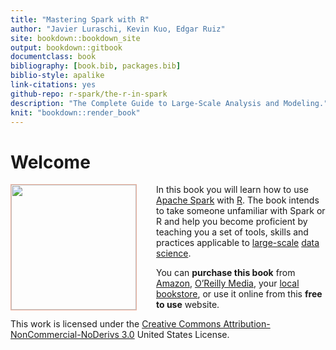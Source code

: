 ```yaml
--- 
title: "Mastering Spark with R"
author: "Javier Luraschi, Kevin Kuo, Edgar Ruiz"
site: bookdown::bookdown_site
output: bookdown::gitbook
documentclass: book
bibliography: [book.bib, packages.bib]
biblio-style: apalike
link-citations: yes
github-repo: r-spark/the-r-in-spark
description: "The Complete Guide to Large-Scale Analysis and Modeling."
knit: "bookdown::render_book"
---
```


# Welcome {-} 

<div style="float: left; margin-right: 30px;"><a target="_blank"  href="https://www.amazon.com/gp/product/149204637X/ref=as_li_tl?ie=UTF8&camp=1789&creative=9325&creativeASIN=149204637X&linkCode=as2&tag=therinspark-20&linkId=17909c41c4eafaec27db6040b8127bf3"><img border="0" src="https://therinspark.s3-us-west-2.amazonaws.com/mastering-spark-with-r.png" width="200" style="border: solid 1px #edb19e;"></a><img src="//ir-na.amazon-adsystem.com/e/ir?t=therinspark-20&l=am2&o=1&a=149204637X" width="1" height="1" border="0" alt="" style="border:none !important; margin:0px !important;" /></div>

In this book you will learn how to use [Apache Spark](https://spark.apache.org/) with [R](http://www.r-project.org/). The book intends to take someone unfamiliar with Spark or R and help you become proficient by teaching you a set of tools, skills and practices applicable to [large-scale](https://en.wikipedia.org/wiki/Big_data) [data science](https://en.wikipedia.org/wiki/Data_science).

You can **purchase this book** from [Amazon](https://amzn.to/2koBYmJ), [O’Reilly Media](http://shop.oreilly.com/product/0636920223764.do), your [local bookstore](https://www.google.com/search?q=bookstores+near+me), or use it online from this **free to use** website. 

This work is licensed under the [Creative Commons Attribution-NonCommercial-NoDerivs 3.0](http://creativecommons.org/licenses/by-nc-nd/3.0/us/) United States License.


